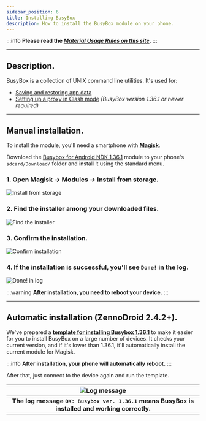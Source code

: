 ```yaml
---
sidebar_position: 6
title: Installing BusyBox
description: How to install the BusyBox module on your phone.
---
```


:::info **Please read the [*Material Usage Rules on this site*](../Disclaimer).**
:::
_______________________________________________
## Description.
BusyBox is a collection of UNIX command line utilities. It's used for:
- [Saving and restoring app data](../Android/Enterprise/App#сохранить-данные-приложения)
- [Setting up a proxy in Clash mode](../Android/Enterprise/setting#clash) *(BusyBox version 1.36.1 or newer required)*
_______________________________________________  
## Manual installation.
To install the module, you'll need a smartphone with [**Magisk**](https://github.com/topjohnwu/Magisk).

Download the [Busybox for Android NDK 1.36.1](https://www.dropbox.com/scl/fi/079hbifq0keal5gmu9d1i/UPDATE-Busybox.Installer.v1.36.1-ALL-signed.zip?rlkey=r76ihn7ez64lo0a2j6zq8zoph&st=h8da6r8y&dl=0) module to your phone's `sdcard/Download/` folder and install it using the standard menu.

### **1. Open Magisk → Modules → Install from storage.**
![Install from storage](./assets/BusyBox/BusyBox_pic1.png)


### **2. Find the installer among your downloaded files.**
![Find the installer](./assets/BusyBox/BusyBox_pic2.png)


### **3. Confirm the installation.**
![Confirm installation](./assets/BusyBox/BusyBox_pic3.png)

### **4. If the installation is successful, you'll see `Done!` in the log.**
![Done! in log](./assets/BusyBox/BusyBox_pic4.png)

:::warning **After installation, you need to reboot your device.**
:::
_______________________________________________ 
## Automatic installation (ZennoDroid 2.4.2+).
We've prepared a [**template for installing Busybox 1.36.1**](https://www.dropbox.com/scl/fi/079hbifq0keal5gmu9d1i/UPDATE-Busybox.Installer.v1.36.1-ALL-signed.zip?rlkey=r76ihn7ez64lo0a2j6zq8zoph&e=1&st=h8da6r8y&dl=0) to make it easier for you to install BusyBox on a large number of devices. It checks your current version, and if it's lower than 1.36.1, it'll automatically install the current module for Magisk.

:::info **After installation, your phone will automatically reboot.**
:::

After that, just connect to the device again and run the template.

| ![Log message](./assets/BusyBox/BusyBox_pic5.png)    | 
| :--------: | 
| **The log message `OK: Busybox ver. 1.36.1` means BusyBox is installed and working correctly.**  |